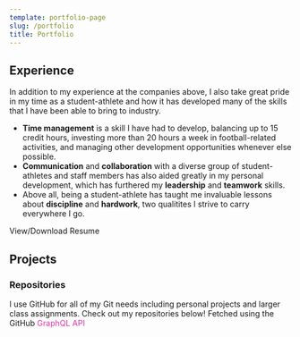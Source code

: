 ```yaml
---
template: portfolio-page
slug: /portfolio
title: Portfolio
---
```



## Experience

<ExperienceList />

In addition to my experience at the companies above, I also take great pride in my
time as a student-athlete and how it has developed many of the skills that I have
been able to bring to industry.

- **Time management** is a skill I have had to develop,
  balancing up to 15 credit hours, investing more than 20 hours a week in football-related
  activities, and managing other development opportunities whenever else possible.
- **Communication** and **collaboration** with a diverse group of student-athletes
  and staff members has also aided greatly in my personal development, which has furthered
  my **leadership** and **teamwork** skills.
- Above all, being a student-athlete has taught me invaluable lessons about **discipline** and **hardwork**, two qualitites I strive to carry everywhere I go.

<ExternalLink url={resume} className="button">
  View/Download Resume
  <span className="icon -right">
    <RiFileDownloadLine />
  </span>
</ExternalLink>

## Projects

<!-- ### Showcase

This section is currently a **WIP**. -->

### Repositories

I use GitHub for all of my Git needs including personal projects and larger class assignments. Check out my repositories below! Fetched using the GitHub <span style="color:#e535ab">GraphQL API <GrGraphQl/></span>

<RepositoryList />

<!-- ## Testimonials

This section is currently a **WIP**. -->
